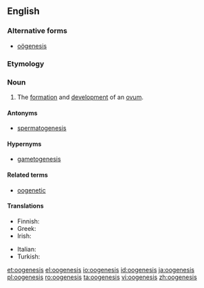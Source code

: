==English==
{{wikipedia}}

===Alternative forms===
* [[oögenesis]]

===Etymology===
{{prefix|oo|genesis}}

===Noun===
{{en-noun|oogeneses|-}}

# {{biology}} The [[formation]] and [[development]] of an [[ovum]].

====Antonyms====
* [[spermatogenesis]]

====Hypernyms====
* [[gametogenesis]]

====Related terms====
* [[oogenetic]]

====Translations====
{{trans-top|formation and development of ovum}}
* Finnish: {{t-|fi|oogeneesi}}
* Greek: {{t+|el|ωογένεση|f|tr=oogenesi}}
* Irish: {{t|ga|úigineas|m}}
{{trans-mid}}
* Italian: {{t-|it|oogenesi|f}}
* Turkish: {{t|tr|oogenez}}
{{trans-bottom}}

[[et:oogenesis]]
[[el:oogenesis]]
[[io:oogenesis]]
[[id:oogenesis]]
[[ja:oogenesis]]
[[pl:oogenesis]]
[[ro:oogenesis]]
[[ta:oogenesis]]
[[vi:oogenesis]]
[[zh:oogenesis]]
